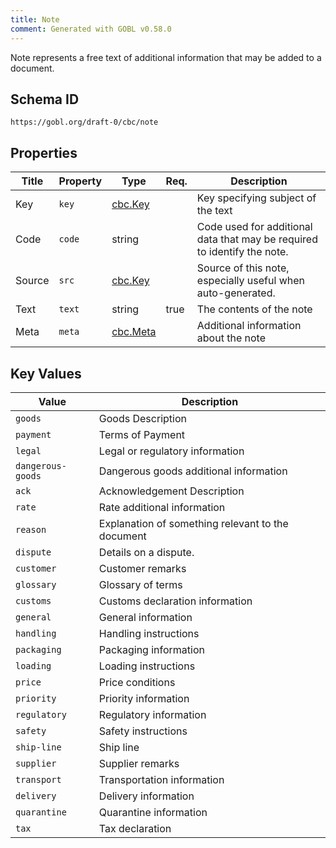 ```yaml
---
title: Note
comment: Generated with GOBL v0.58.0
---
```


Note represents a free text of additional information that may be added to a document.

## Schema ID

`https://gobl.org/draft-0/cbc/note`

## Properties

| Title  | Property | Type                          | Req. | Description                                                              |
|--------|----------|-------------------------------|------|--------------------------------------------------------------------------|
| Key    | `key`    | [cbc.Key](/draft-0/cbc/key)   |      | Key specifying subject of the text                                       |
| Code   | `code`   | string                        |      | Code used for additional data that may be required to identify the note. |
| Source | `src`    | [cbc.Key](/draft-0/cbc/key)   |      | Source of this note, especially useful when auto-generated.              |
| Text   | `text`   | string                        | true | The contents of the note                                                 |
| Meta   | `meta`   | [cbc.Meta](/draft-0/cbc/meta) |      | Additional information about the note                                    |

## Key Values

| Value             | Description                                       |
|-------------------|---------------------------------------------------|
| `goods`           | Goods Description                                 |
| `payment`         | Terms of Payment                                  |
| `legal`           | Legal or regulatory information                   |
| `dangerous-goods` | Dangerous goods additional information            |
| `ack`             | Acknowledgement Description                       |
| `rate`            | Rate additional information                       |
| `reason`          | Explanation of something relevant to the document |
| `dispute`         | Details on a dispute.                             |
| `customer`        | Customer remarks                                  |
| `glossary`        | Glossary of terms                                 |
| `customs`         | Customs declaration information                   |
| `general`         | General information                               |
| `handling`        | Handling instructions                             |
| `packaging`       | Packaging information                             |
| `loading`         | Loading instructions                              |
| `price`           | Price conditions                                  |
| `priority`        | Priority information                              |
| `regulatory`      | Regulatory information                            |
| `safety`          | Safety instructions                               |
| `ship-line`       | Ship line                                         |
| `supplier`        | Supplier remarks                                  |
| `transport`       | Transportation information                        |
| `delivery`        | Delivery information                              |
| `quarantine`      | Quarantine information                            |
| `tax`             | Tax declaration                                   |

